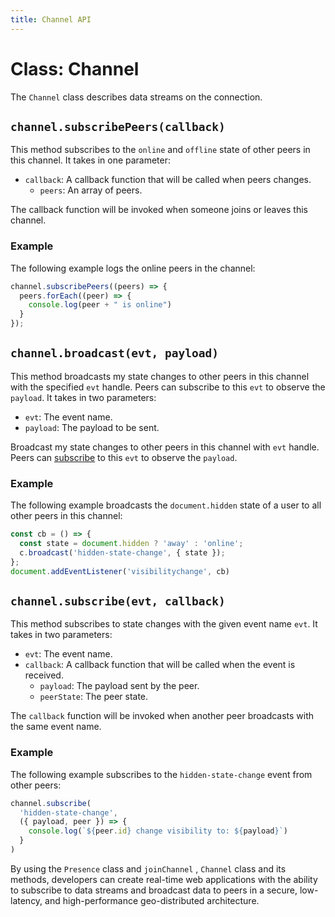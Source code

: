 ```yaml
---
title: Channel API
---
```


# Class: Channel

The `Channel` class describes data streams on the connection.

## `channel.subscribePeers(callback)`

This method subscribes to the `online` and `offline` state of other peers in this channel. It takes in one parameter:

- `callback`: A callback function that will be called when peers changes.
    - `peers`: An array of peers.

The callback function will be invoked when someone joins or leaves this channel.

### Example

The following example logs the online peers in the channel:

```jsx
channel.subscribePeers((peers) => {
  peers.forEach((peer) => {
    console.log(peer + " is online")
  }
});
```

## `channel.broadcast(evt, payload)`

This method broadcasts my state changes to other peers in this channel with the specified `evt` handle. Peers can subscribe to this `evt` to observe the `payload`. It takes in two parameters:
- `evt`: The event name.
- `payload`: The payload to be sent.

Broadcast my state changes to other peers in this channel with `evt` handle. Peers can [subscribe](#subscribe) to this `evt` to observe the `payload`.

### Example

The following example broadcasts the `document.hidden` state of a user to all other peers in this channel:

```jsx {3}
const cb = () => {
  const state = document.hidden ? 'away' : 'online';
  c.broadcast('hidden-state-change', { state });
};
document.addEventListener('visibilitychange', cb)
```

## `channel.subscribe(evt, callback)`
This method subscribes to state changes with the given event name `evt`. It takes in two parameters:
- `evt`: The event name.
- `callback`: A callback function that will be called when the event is received.
    - `payload`: The payload sent by the peer.
    - `peerState`: The peer state.

The `callback` function will be invoked when another peer broadcasts with the same event name.

### Example

The following example subscribes to the `hidden-state-change` event from other peers:

```jsx {3-4}
channel.subscribe(
  'hidden-state-change',
  ({ payload, peer }) => {
    console.log(`${peer.id} change visibility to: ${payload}`)
  }
)
```

By using the `Presence` class and `joinChannel` , `Channel` class and its methods, developers can create real-time web applications with the ability to subscribe to data streams and broadcast data to peers in a secure, low-latency, and high-performance geo-distributed architecture.
